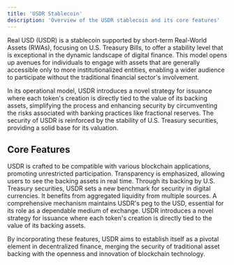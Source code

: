```yaml
---
title: 'USDR Stablecoin'
description: 'Overview of the USDR stablecoin and its core features'
---
```


Real USD (USDR) is a stablecoin supported by short-term Real-World Assets (RWAs), focusing on U.S. Treasury Bills, to offer a stability level that is exceptional in the dynamic landscape of digital finance. This model opens up avenues for individuals to engage with assets that are generally accessible only to more institutionalized entities, enabling a wider audience to participate without the traditional financial sector's involvement.

In its operational model, USDR introduces a novel strategy for issuance where each token's creation is directly tied to the value of its backing assets, simplifying the process and enhancing security by circumventing the risks associated with banking practices like fractional reserves. The security of USDR is reinforced by the stability of U.S. Treasury securities, providing a solid base for its valuation.

## Core Features

<CardGroup cols={2}>
  <Card title="Seamless Integration and Open Access">
    USDR is crafted to be compatible with various blockchain applications, promoting unrestricted participation. Transparency is emphasized, allowing users to see the backing assets in real time.
  </Card>
  
  <Card title="Enhanced Security and Liquidity">
    Through its backing by U.S. Treasury securities, USDR sets a new benchmark for security in digital currencies. It benefits from aggregated liquidity from multiple sources.
  </Card>
  
  <Card title="Stability Assurance">
    A comprehensive mechanism maintains USDR's peg to the USD, essential for its role as a dependable medium of exchange.
  </Card>
  
  <Card title="Operational Model">
    USDR introduces a novel strategy for issuance where each token's creation is directly tied to the value of its backing assets.
  </Card>
</CardGroup>

By incorporating these features, USDR aims to establish itself as a pivotal element in decentralized finance, merging the security of traditional asset backing with the openness and innovation of blockchain technology.
